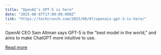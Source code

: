 ```yaml
---
title: "OpenAI’s GPT-5 is here"
date: "2025-08-07T17:00:00.000Z"
link: "https://techcrunch.com/2025/08/07/openais-gpt-5-is-here/"
---
```


OpenAI CEO Sam Altman says GPT-5 is the "best model in the world," and aims to make ChatGPT more intuitive to use.

[Read more](https://techcrunch.com/2025/08/07/openais-gpt-5-is-here/)

